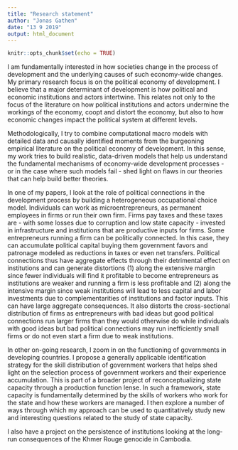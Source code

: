 ```yaml
---
title: "Research statement"
author: "Jonas Gathen"
date: "13 9 2019"
output: html_document
---
```


```r
knitr::opts_chunk$set(echo = TRUE)
```

I am fundamentally interested in how societies change in the process of development and the underlying causes of such economy-wide changes. My primary research focus is on the political economy of development. I believe that a major determinant of development is how political and economic institutions and actors intertwine. This relates not only to the focus of the literature on how political institutions and actors undermine the workings of the economy, coopt and distort the economy, but also to how economic changes impact the political system at different levels.

Methodologically, I try to combine computational macro models with detailed data and causally identified moments from the burgeoning empirical literature on the political economy of development. In this sense, my work tries to build realistic, data-driven models that help us understand the fundamental mechanisms of economy-wide development processes - or in the case where such models fail - shed light on flaws in our theories that can help build better theories. 

In one of my papers, I look at the role of political connections in the development process by building a heterogeneous occupational choice model. Individuals can work as microentrepreneurs, as permanent employees in firms or run their own firm. Firms pay taxes and these taxes are - with some losses due to corruption and low state capacity - invested in infrastructure and institutions that are productive inputs for firms. Some entrepreneurs running a firm can be politically connected. In this case, they can accumulate political capital buying them government favors and patronage modeled as reductions in taxes or even net transfers. Political connections thus have aggregate effects through their detrimental effect on institutions and can generate distortions (1) along the extensive margin since fewer individuals will find it profitable to become entrepreneurs as institutions are weaker and running a firm is less profitable and (2) along the intensive margin since weak institutions will lead to less capital and labor investments due to complementarities of institutions and factor inputs. This can have large aggregate consequences. It also distorts the cross-sectional distribution of firms as entrepreneurs with bad ideas but good political connections run larger firms than they would otherwise do while individuals with good ideas but bad political connections may run inefficiently small firms or do not even start a firm due to weak institutions.

In other on-going research, I zoom in on the functioning of governments in developing countries. I propose a generally applicable identification strategy for the skill distribution of government workers that helps shed light on the selection process of government workers and their experience accumulation. This is part of a broader project of reconceptualizing state capacity through a production function lense. In such a framework, state capacity is fundamentally determined by the skills of workers who work for the state and how these workers are managed. I then explore a number of ways through which my approach can be used to quantitatively study new and interesting questions related to the study of state capacity. 

I also have a project on the persistence of institutions looking at the long-run consequences of the Khmer Rouge genocide in Cambodia. 